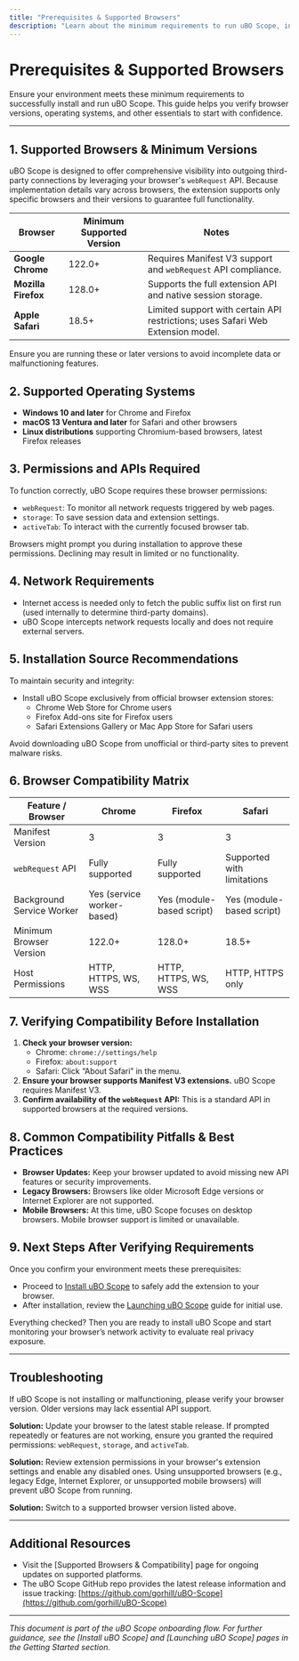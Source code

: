 ```yaml
---
title: "Prerequisites & Supported Browsers"
description: "Learn about the minimum requirements to run uBO Scope, including supported browsers and operating systems, so you can start with confidence. Includes an at-a-glance matrix for Chrome, Firefox, and Safari."
---
```


# Prerequisites & Supported Browsers

Ensure your environment meets these minimum requirements to successfully install and run uBO Scope. This guide helps you verify browser versions, operating systems, and other essentials to start with confidence.

---

## 1. Supported Browsers & Minimum Versions

uBO Scope is designed to offer comprehensive visibility into outgoing third-party connections by leveraging your browser's `webRequest` API. Because implementation details vary across browsers, the extension supports only specific browsers and their versions to guarantee full functionality.

| Browser         | Minimum Supported Version | Notes                                      |
|-----------------|---------------------------|--------------------------------------------|
| **Google Chrome**   | 122.0+                    | Requires Manifest V3 support and `webRequest` API compliance.
| **Mozilla Firefox** | 128.0+                    | Supports the full extension API and native session storage.
| **Apple Safari**   | 18.5+                     | Limited support with certain API restrictions; uses Safari Web Extension model.


<Tip>
Ensure you are running these or later versions to avoid incomplete data or malfunctioning features.
</Tip>


## 2. Supported Operating Systems

- **Windows 10 and later** for Chrome and Firefox
- **macOS 13 Ventura and later** for Safari and other browsers
- **Linux distributions** supporting Chromium-based browsers, latest Firefox releases


## 3. Permissions and APIs Required

To function correctly, uBO Scope requires these browser permissions:

- `webRequest`: To monitor all network requests triggered by web pages.
- `storage`: To save session data and extension settings.
- `activeTab`: To interact with the currently focused browser tab.


<Note>
Browsers might prompt you during installation to approve these permissions. Declining may result in limited or no functionality.
</Note>


## 4. Network Requirements

- Internet access is needed only to fetch the public suffix list on first run (used internally to determine third-party domains).
- uBO Scope intercepts network requests locally and does not require external servers.


## 5. Installation Source Recommendations

To maintain security and integrity:

- Install uBO Scope exclusively from official browser extension stores:
  - Chrome Web Store for Chrome users
  - Firefox Add-ons site for Firefox users
  - Safari Extensions Gallery or Mac App Store for Safari users

<Warning>
Avoid downloading uBO Scope from unofficial or third-party sites to prevent malware risks.
</Warning>


## 6. Browser Compatibility Matrix

| Feature / Browser           | Chrome                     | Firefox                   | Safari                      |
|----------------------------|----------------------------|---------------------------|-----------------------------|
| Manifest Version           | 3                          | 3                         | 3                           |
| `webRequest` API          | Fully supported            | Fully supported           | Supported with limitations  |
| Background Service Worker | Yes (service worker-based)  | Yes (module-based script) | Yes (module-based script)   |
| Minimum Browser Version    | 122.0+                    | 128.0+                    | 18.5+                       |
| Host Permissions          | HTTP, HTTPS, WS, WSS       | HTTP, HTTPS, WS, WSS      | HTTP, HTTPS only             |


## 7. Verifying Compatibility Before Installation

1. **Check your browser version:**
   - Chrome: `chrome://settings/help`
   - Firefox: `about:support`
   - Safari: Click “About Safari” in the menu.
2. **Ensure your browser supports Manifest V3 extensions.** uBO Scope requires Manifest V3.
3. **Confirm availability of the `webRequest` API:**
   This is a standard API in supported browsers at the required versions.


## 8. Common Compatibility Pitfalls & Best Practices

- **Browser Updates:** Keep your browser updated to avoid missing new API features or security improvements.
- **Legacy Browsers:** Browsers like older Microsoft Edge versions or Internet Explorer are not supported.
- **Mobile Browsers:** At this time, uBO Scope focuses on desktop browsers. Mobile browser support is limited or unavailable.


## 9. Next Steps After Verifying Requirements

Once you confirm your environment meets these prerequisites:

- Proceed to [Install uBO Scope](/getting-started/installation-basics/extension-installation) to safely add the extension to your browser.
- After installation, review the [Launching uBO Scope](/getting-started/first-run-and-configuration/starting-extension) guide for initial use.


<Check>
Everything checked? Then you are ready to install uBO Scope and start monitoring your browser’s network activity to evaluate real privacy exposure.
</Check>

---

## Troubleshooting

<AccordionGroup title="Troubleshooting Common Compatibility Issues">
<Accordion title="Browser Version Too Low">
If uBO Scope is not installing or malfunctioning, please verify your browser version. Older versions may lack essential API support.

**Solution:** Update your browser to the latest stable release.
</Accordion>
<Accordion title="Missing Permissions During Installation">
If prompted repeatedly or features are not working, ensure you granted the required permissions: `webRequest`, `storage`, and `activeTab`.

**Solution:** Review extension permissions in your browser's extension settings and enable any disabled ones.
</Accordion>
<Accordion title="Unsupported Browser or Platform">
Using unsupported browsers (e.g., legacy Edge, Internet Explorer, or unsupported mobile browsers) will prevent uBO Scope from running.

**Solution:** Switch to a supported browser version listed above.
</Accordion>
</AccordionGroup>

---

## Additional Resources

- Visit the [Supported Browsers & Compatibility] page for ongoing updates on supported platforms.
- The uBO Scope GitHub repo provides the latest release information and issue tracking: [https://github.com/gorhill/uBO-Scope](https://github.com/gorhill/uBO-Scope)


---

*This document is part of the uBO Scope onboarding flow. For further guidance, see the [Install uBO Scope] and [Launching uBO Scope] pages in the Getting Started section.*